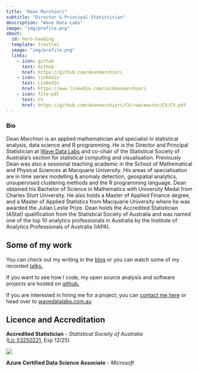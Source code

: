 ```yaml
---
title: "Dean Marchiori"
subtitle: "Director & Principal Statistician"
description: "Wave Data Labs"
image: "img/profile.png"
about:
  id: hero-heading
  template: trestles
  image: "img/profile.png"
  links:
    - icon: github
      text: Github
      href: https://github.com/deanmarchiori
    - icon: linkedin
      text: LinkedIn
      href: https://www.linkedin.com/in/deanmarchiori
    - icon: file-pdf
      text: CV
      href: https://github.com/deanmarchiori/CV/raw/master/CV/CV.pdf
---
```



:::{#hero-heading}

### Bio 
Dean Marchiori is an applied mathematician and specialist in statistical analysis, data science and R programming. He is the Director and Principal Statistician at [Wave Data Labs](https://www.wavedatalabs.com.au/) and co-chair of the Statistical Society of Australia’s section for statistical computing and visualisation. Previously Dean was also a sessional teaching academic in the School of Mathematical and Physical Sciences at Macquarie University. His areas of specialisation are in time series modelling & anomaly detection, geospatial analytics, unsupervised clustering methods and the R programming language. Dean obtained his Bachelor of Science in Mathematics with University Medal from Charles Sturt University. He also holds a Master of Applied Finance degree, and a Master of Applied Statistics from Macquarie University where he was awarded the Julian Leslie Prize. Dean holds the Accredited Statistician (AStat) qualification from the Statistical Society of Australia and was named one of the top 10 analytics professionals in Australia by the Institute of Analytics Professionals of Australia (IAPA).
:::   

## Some of my work 

You can check out my writing in the [blog](posts/index.qmd) or you can 
watch some of my recorded [talks.](talks/index.qmd)

If you want to see how I code, my open source analysis and software projects are hosted on [github.](https://github.com/deanmarchiori)  

If you are interested in hiring me for a project, you can [contact me here](contact/index.qmd) or head over 
to [wavedatalabs.com.au](https://www.wavedatalabs.com.au/)


## Licence and Accreditation  

 **Accredited Statistician** - *Statistical Society of Australia*   
 ([Lic 53250221](https://www.statsoc.org.au/Sys/PublicProfile/53250221/4702721), Exp 12/25)

![](img/SSA_2025.png)
 
 **Azure Certified Data Science Associate** - *Microsoft*   
 
<div data-iframe-width="150" data-iframe-height="270" data-share-badge-id="80e6017b-6e52-4d87-a9e4-d84781bf7280" data-share-badge-host="https://www.credly.com"></div><script type="text/javascript" async src="//cdn.credly.com/assets/utilities/embed.js"></script>